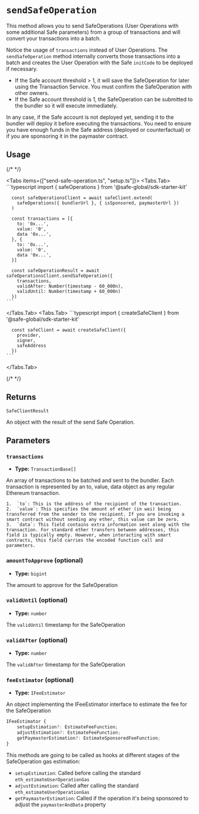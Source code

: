 
# `sendSafeOperation`

This method allows you to send SafeOperations (User Operations with some additional Safe parameters) from a group of transactions and will convert your transactions into a batch.

Notice the usage of `transactions` instead of User Operations. The `sendSafeOperation` method internally converts those transactions into a batch and creates the User Operation with the Safe `initCode` to be deployed if necessary.

- If the Safe account threshold > 1, it will save the SafeOperation for later using the Transaction Service. You must confirm the SafeOperation with other owners.
- If the Safe account threshold is 1, the SafeOperation can be submitted to the bundler so it will execute immediately.

In any case, if the Safe account is not deployed yet, sending it to the bundler will deploy it before executing the transactions. You need to ensure you have enough funds in the Safe address (deployed or counterfactual) or if you are sponsoring it in the paymaster contract.

## Usage

{/* <!-- vale off --> */}

<Tabs items={["send-safe-operation.ts", "setup.ts"]}>
  <Tabs.Tab>
    ```typescript 
      import { safeOperations } from '@safe-global/sdk-starter-kit'
    
      const safeOperationsClient = await safeClient.extend(
        safeOperations({ bundlerUrl }, { isSponsored, paymasterUrl })
      )
      
      const transactions = [{
        to: '0x...',
        value: '0',
        data '0x...',
      }, {
        to: '0x...',
        value: '0',
        data '0x...',
      }]

      const safeOperationResult = await safeOperationsClient.sendSafeOperation({
        transactions,
        validAfter: Number(timestamp - 60_000n),
        validUntil: Number(timestamp + 60_000n)
      })
    ```

  </Tabs.Tab>
  <Tabs.Tab>
    ```typescript 
      import { createSafeClient } from '@safe-global/sdk-starter-kit'

      const safeClient = await createSafeClient({
        provider,  
        signer,
        safeAddress
      })
    ```

  </Tabs.Tab>
</Tabs>

{/* <!-- vale on --> */}

## Returns

`SafeClientResult`

An object with the result of the send Safe Operation.

## Parameters

### `transactions`

- **Type:** `TransactionBase[]`

An array of transactions to be batched and sent to the bundler. Each transaction is represented by an to, value, data object as any regular Ethereum transaction.

    1.	`to`: This is the address of the recipient of the transaction.
    2.	`value`: This specifies the amount of ether (in wei) being transferred from the sender to the recipient. If you are invoking a smart contract without sending any ether, this value can be zero.
    3.	`data`: This field contains extra information sent along with the transaction. For standard ether transfers between addresses, this field is typically empty. However, when interacting with smart contracts, this field carries the encoded function call and parameters.

### `amountToApprove` (optional)

- **Type:** `bigint`

The amount to approve for the SafeOperation

### `validUntil` (optional)

- **Type:** `number`

The `validUntil` timestamp for the SafeOperation

### `validAfter` (optional)

- **Type:** `number`

The `validAfter` timestamp for the SafeOperation

### `feeEstimator` (optional)

- **Type:** `IFeeEstimator`

An object implementing the IFeeEstimator interface to estimate the fee for the SafeOperation

```typescript
IFeeEstimator {
    setupEstimation?: EstimateFeeFunction;
    adjustEstimation?: EstimateFeeFunction;
    getPaymasterEstimation?: EstimateSponsoredFeeFunction;
}
```

This methods are going to be called as hooks at different stages of the SafeOperation gas estimation:

- `setupEstimation`: Called before calling the standard `eth_estimateUserOperationGas`
- `adjustEstimation`: Called after calling the standard `eth_estimateUserOperationGas`
- `getPaymasterEstimation`: Called if the operation it's being sponsored to adjust the `paymasterAndData` property
